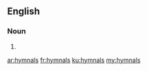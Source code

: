 ==English==

===Noun===
{{head|en|plural}}

# {{plural of|hymnal|lang=en|nocat=1}}

[[ar:hymnals]]
[[fr:hymnals]]
[[ku:hymnals]]
[[my:hymnals]]